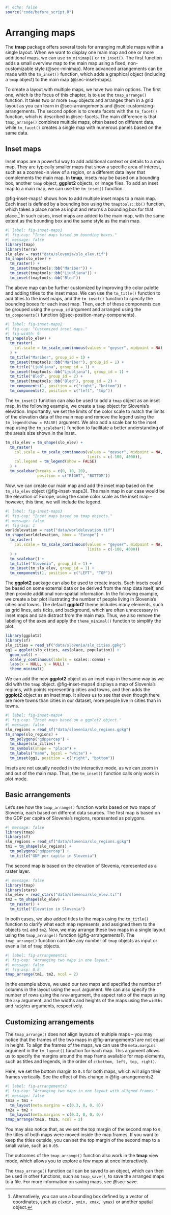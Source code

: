 ```r
#| echo: false
source("code/before_script.R")
```

# Arranging maps {#sec-arranging-maps}

The **tmap** package offers several tools for arranging multiple maps within a single layout.
When we want to display one main map and one or more additional maps, we can use `tm_minimap()` or `tm_inset()`.
The first function adds a small overview map to the main map using a fixed, non-customizable style (@sec-minimap).
More advanced arrangements can be made with the `tm_inset()` function, which adds a graphical object (including a `tmap` object) to the main map (@sec-inset-maps).

To create a layout with multiple maps, we have two main options.
The first one, which is the focus of this chapter, is to use the `tmap_arrange()` function.
It takes two or more `tmap` objects and arranges them in a grid layout as you can learn in @sec-arrangements and @sec-customizing-arrangements.
The second option is to create facets with the `tm_facet()` function, which is described in @sec-facets.
The main difference is that `tmap_arrange()` combines multiple maps, often based on different data, while `tm_facet()` creates a single map with numerous panels based on the same data.

## Inset maps {#sec-inset-maps}

Inset maps are a powerful way to add additional context or details to a main map.
They are typically smaller maps that show a specific area of interest, such as a zoomed-in view of a region, or a different data layer that complements the main map.
In **tmap**, insets may be based on a bounding box, another `tmap` object, **ggplot2** objects, or image files.
To add an inset map to a main map, we can use the `tm_inset()` function.

@fig-inset-maps1 shows how to add multiple inset maps to a main map.
Each inset is defined by a bounding box using the `tmaptools::bb()` function, which takes a place name as input and returns a bounding box for that place.^[Alternatively, you can use a bounding box defined by a vector of coordinates, such as `c(xmin, ymin, xmax, ymax)` or another spatial object.]
In such cases, inset maps are added to the main map, with the same extent as the bounding box and the same style as the main map.

```r
#| label: fig-inset-maps1
#| fig-cap: "Inset maps based on bounding boxes."
#| message: false
library(tmap)
library(terra)
slo_elev = rast("data/slovenia/slo_elev.tif")
tm_shape(slo_elev) +
  tm_raster() +
  tm_inset(tmaptools::bb("Maribor")) +
  tm_inset(tmaptools::bb("Ljubljana")) +
  tm_inset(tmaptools::bb("Bled"))
```

The above map can be further customized by improving the color palette and adding titles to the inset maps.
We can use the `tm_title()` function to add titles to the inset maps, and the `tm_inset()` function to specify the bounding boxes for each inset map.
Then, each of these components can be grouped using the `group_id` argument and arranged using the `tm_components()` function (@sec-position-many-components).

```r
#| label: fig-inset-maps2
#| fig-cap: "Customized inset maps."
#| fig-width: 9
tm_shape(slo_elev) +
  tm_raster(
    col.scale = tm_scale_continuous(values = "geyser", midpoint = NA)
  ) +  
  tm_title("Maribor", group_id = 1) +
  tm_inset(tmaptools::bb("Maribor"), group_id = 1) +
  tm_title("Ljubljana", group_id = 1) +
  tm_inset(tmaptools::bb("Ljubljana"), group_id = 1) +
  tm_title("Bled", group_id = 2) +
  tm_inset(tmaptools::bb("Bled"), group_id = 2) +
  tm_components(1, position = c("right", "bottom")) +
  tm_components(2, position = c("left", "top"))
```

The `tm_inset()` function can also be used to add a `tmap` object as an inset map.
In the following example, we create a `tmap` object for Slovenia's elevation.
Importantly, we set the limits of the color scale to match the limits of the elevation data of the main map and remove the legend using the `tm_legend(show = FALSE)` argument.
We also add a scale bar to the inset map using the `tm_scalebar()` function to facilitate a better understanding of the area's size shown in the inset.

```r
tm_slo_elev = tm_shape(slo_elev) +
  tm_raster(
    col.scale = tm_scale_continuous(values = "geyser", midpoint = NA,
                                    limits = c(-100, 4000)),
    col.legend = tm_legend(show = FALSE)
  ) +
  tm_scalebar(breaks = c(0, 10, 20),
              position = c("RIGHT", "BOTTOM"))
```

Now, we can create our main map and add the inset map based on the `tm_slo_elev` object (@fig-inset-maps3).
The main map in our case would be the elevation of Europe, using the same color scale as the inset map -- however, this time, we will include the legend.
<!-- the other order: main map of Slovenia, large of Europe? I know minimap, but maybe also we can find a way here... -->

```r
#| label: fig-inset-maps3
#| fig-cap: "Inset maps based on tmap objects."
#| message: false
#| fig-asp: 1
worldelevation = rast("data/worldelevation.tif")
tm_shape(worldelevation, bbox = "Europe") +
  tm_raster(
    col.scale = tm_scale_continuous(values = "geyser", midpoint = NA,
                                    limits = c(-100, 4000))
  ) +
  tm_scalebar() +
  tm_title("Slovenia", group_id = 1) +
  tm_inset(tm_slo_elev, group_id = 1) +
  tm_components(1, position = c("LEFT", "TOP")) 
```

The **ggplot2** package can also be used to create insets.
Such insets could be based on some external data or be derived from the map data itself, and then provide additional non-spatial information.
In the following example, we create a bar plot illustrating the number of people living in Slovenia's cities and towns.
The default **ggplot2** theme includes many elements, such as grid lines, axis ticks, and background, which are often unnecessary in inset maps and can distract from the main map.
Thus, we also remove the labeling of the axes and apply the `theme_minimal()` function to simplify the plot.

```r
library(ggplot2)
library(sf)
slo_cities = read_sf("data/slovenia/slo_cities.gpkg")
gg1 = ggplot(slo_cities, aes(place, population)) +
  geom_col() +
  scale_y_continuous(labels = scales::comma) +
  labs(x = NULL, y = NULL) +
  theme_minimal()
```

We can add the new **ggplot2** object as an inset map in the same way as we did with the `tmap` object.
@fig-inset-maps4 displays a map of Slovenia's regions, with points representing cities and towns, and then adds the **ggplot2** object as an inset map.
It allows us to see that even though there are more towns than cities in our dataset, more people live in cities than in towns.

```r
#| label: fig-inset-maps4
#| fig-cap: "Inset maps based on a ggplot2 object."
#| message: false
slo_regions = read_sf("data/slovenia/slo_regions.gpkg")
tm_shape(slo_regions) +
  tm_polygons("gdppercap") +
  tm_shape(slo_cities) +
  tm_symbols(shape = "place") +
  tm_labels("name", bgcol = "white") +
  tm_inset(gg1, position = c("right", "bottom")) 
```

<!-- image insets? -->

::: {.callout-note}
Insets are not usually needed in the interactive mode, as we can zoom in and out of the main map.
Thus, the `tm_inset()` function calls only work in plot mode.
:::

## Basic arrangements {#sec-arrangements}

Let's see how the `tmap_arrange()` function works based on two maps of Slovenia, each based on different data sources.
The first map is based on the GDP per capita of Slovenia's regions, represented as polygons.

```r
#| message: false
library(tmap)
library(sf)
slo_regions = read_sf("data/slovenia/slo_regions.gpkg")
tm1 = tm_shape(slo_regions) +
  tm_polygons("gdppercap") +
  tm_title("GDP per capita in Slovenia")
```

The second map is based on the elevation of Slovenia, represented as a raster layer.

```r
#| message: false
library(tmap)
library(stars)
slo_elev = read_stars("data/slovenia/slo_elev.tif")
tm2 = tm_shape(slo_elev) +
  tm_raster() +
  tm_title("Elevation in Slovenia")
```

In both cases, we also added titles to the maps using the `tm_title()` function to clarify what each map represents, and assigned them to the objects `tm1` and `tm2`.
Now, we may arrange these two maps in a single layout using the `tmap_arrange()` function (@fig-arrangements1).
The `tmap_arrange()` function can take any number of `tmap` objects as input or even a list of `tmap` objects.

```r
#| label: fig-arrangements1
#| fig-cap: "Arranging two maps in one layout."
#| message: false
#| fig-asp: 0.8
tmap_arrange(tm1, tm2, ncol = 2)
```

In the example above, we used our two maps and specified the number of columns in the layout using the `ncol` argument.
We can also specify the number of rows using the `nrow` argument, the aspect ratio of the maps using the `asp` argument, and the widths and heights of the maps using the `widths` and `heights` arguments, respectively.

## Customizing arrangements {#sec-customizing-arrangements}

The `tmap_arrange()` does not align layouts of multiple maps -- you may notice that the frames of the two maps in @fig-arrangements1 are not equal in height.
To align the frames of the maps, we can use the `meta.margins` argument in the `tm_layout()` function for each map.
This argument allows us to specify the margins around the map frame available for map elements, such as titles and legends, in the order of `c(bottom, left, top, right)`.
<!-- Martijn, is the above statement correct? -->

Here, we set the bottom margin to `0.3`<!-- units? --> for both maps, which will align their frames vertically.
See the effect of this change in @fig-arrangements2.

```r
#| label: fig-arrangements2
#| fig-cap: "Arranging two maps in one layout with aligned frames."
#| message: false
tm1a = tm1 +
  tm_layout(meta.margins = c(0.3, 0, 0, 0))
tm2a = tm2 +
  tm_layout(meta.margins = c(0.3, 0, 0, 0))
tmap_arrange(tm1a, tm2a, ncol = 2)
```

You may also notice that, as we set the top margin of the second map to `0`, the titles of both maps were moved inside the map frames.
If you want to keep the titles outside, you can set the top margin of the second map to a small value, such as `0.05`.

::: {.callout-note}
The outcomes of the `tmap_arrange()` function also work in the **tmap** view mode, which allows you to explore a few maps at once interactively.
:::

<!-- widths, heights -->
<!-- any better example idea? -->
<!-- tmap_arrange(tm1a, tm2a, nrow = 2, heights = c(0.8, 0.2)) -->
<!-- possibly add a tm_add_legend example plus a ref -->

::: {.callout-note}
The `tmap_arrange()` function call can be saved to an object, which can then be used in other functions, such as `tmap_save()`, to save the arranged maps to a file.
For more information on saving maps, see @sec-save.
:::

<!-- tmap_grob? -->
<!-- should the tm_inset be moved here? -->

